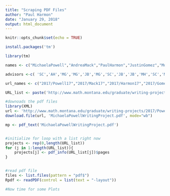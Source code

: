 ```yaml
---
title: "Scraping PDF Files"
author: "Paul Harmon"
date: "January 29, 2018"
output: html_document
---
```


```r
knitr::opts_chunk$set(echo = TRUE)
```


```r
install.packages('tm')

library(tm)

names <- c("MichaelaPowell","AndreaMack","PaulHarmon","JustinGomez","MosesObiri","DougAnderson","JakeJohnson","EricLoftsgaarden","MattPettigrew","ClaireRasmussen","SamRead","GarlandWill","WilsonWright","LaurenGoodwin","BobbyHsu","LeslieGG","DianaLiley","TaoHuang","MayaTsidulko","ChrisBarbour","LizMosher","AmberRobbins","AlyssaPeck","TanTran","MattTyers","CynthiaHollimon","TerrillPaterson","EricaSwanson","KatieBanner","BigDog","BrianMcGuire","PatchanokSrisuradetchai","JadeSchmidt","JamieThornton")

advisors <-c( 'SC','AH','MG','MG','JB','MG','SC','JB','JB','MH','SC','MG','MH','SC','JB','MH','JB','UNK','SC','MG','SC','JB','JRC','MG','SC','KI','MH','JB','MH','MH','MG','JB','MG','SC')

url_names <- c("2017/Powell17","2017/Mack17","2017/Harmon17","2017/Gomez17","2017/Obiri17","2016/16anderson","2016/16flagg","2016/16johnson","2016/16loftsgaarden","2016/16pettigrew","2016/16rasmussen","2016/16read","2016/16will","2016/16wright","2015/15goodwin","2015/15hsu","2015/15leslie_gg","2015/15liley","2015/15tao","2015/15tsidulko","2014/14barbour","2014/14mosher","2014/14nuxoll","2014/14apeck","2014/Tran14","2014/14tyers","2013/13hollimon","2013/13pattersn","2013/13eswanson","2012/12banner","2012/12lerch","2012/12mcguire","2012/12patchank","2012/12schmidt","2012/12thornton")

URL_list <- paste('http://www.math.montana.edu/graduate/writing-projects/',url_names,'.pdf', sep = "")

#downoads the pdf files
library(XML)
url <- 'http://www.math.montana.edu/graduate/writing-projects/2017/Powell17.pdf'
download.file(url, 'MichaelaPowellWritingProject.pdf', mode="wb")

mp <- pdf_text('MichaelaPowellWritingProject.pdf')


#initialize for loop with a list right now
projects <- rep(0,length(URL_list))
for (j in 1:length(URL_list)){
    projects[j] <- pdf_info(URL_list[j])$pages
}


#read pdf file
files <- list.files(pattern = "pdf$")
Rpdf <- readPDF(control = list(text = "-layout"))

#Now time for some Plots



```

